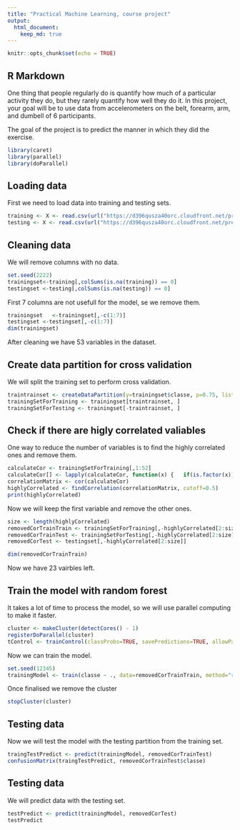 ```yaml
---
title: "Practical Machine Learning, course project"
output:
  html_document: 
    keep_md: true 
---
```


```r
knitr::opts_chunk$set(echo = TRUE)
```

## R Markdown

One thing that people regularly do is quantify how much of a particular activity they do, but they rarely quantify how well they do it. In this project, your goal will be to use data from accelerometers on the belt, forearm, arm, and dumbell of 6 participants.

The goal of the project is to predict the manner in which they did the exercise.



```r
library(caret)
library(parallel)
library(doParallel)
```

## Loading data

First we need to load data into training and testing sets.

```r
training <- X <- read.csv(url("https://d396qusza40orc.cloudfront.net/predmachlearn/pml-training.csv"), na.strings=c("NA","#DIV/0!", ""))
testing <- X <- read.csv(url("https://d396qusza40orc.cloudfront.net/predmachlearn/pml-testing.csv"), na.strings=c("NA","#DIV/0!", ""))
```

## Cleaning data

We will remove columns with no data.

```r
set.seed(2222)
trainingset<-training[,colSums(is.na(training)) == 0]
testingset <-testing[,colSums(is.na(testing)) == 0]
```

First 7 columns are not usefull for the model, se we remove them.

```r
trainingset   <-trainingset[,-c(1:7)]
testingset <-testingset[,-c(1:7)]
dim(trainingset)
```

After cleaning we have 53 variables in the dataset.

## Create data partition for cross validation

We will split the training set to perform cross validation.

```r
traintrainset <- createDataPartition(y=trainingset$classe, p=0.75, list=FALSE)
trainingSetForTraining <- trainingset[traintrainset, ]
trainingSetForTesting <- trainingset[-traintrainset, ]
```

## Check if there are higly correlated valiables

One way to reduce the number of variables is to find the highly correlated ones and remove them.

```r

calculateCor <- trainingSetForTraining[,1:52]
calculateCor[] <- lapply(calculateCor, function(x) {   if(is.factor(x)) as.numeric(as.character(x)) else x})
correlationMatrix <- cor(calculateCor)
highlyCorrelated <- findCorrelation(correlationMatrix, cutoff=0.5)
print(highlyCorrelated)

```

Now we will keep the first variable and remove the other ones.

```r
size <- length(highlyCorrelated)
removedCorTrainTrain <- trainingSetForTraining[,-highlyCorrelated[2:size]]
removedCorTrainTest <- trainingSetForTesting[,-highlyCorrelated[2:size]]
removedCorTest <- testingset[,-highlyCorrelated[2:size]]

dim(removedCorTrainTrain)
```

Now we have 23 vairbles left.

## Train the model with random forest

It takes a lot of time to process the model, so we will use parallel computing to make it faster.

```r
cluster <- makeCluster(detectCores() - 1)
registerDoParallel(cluster)
tControl <- trainControl(classProbs=TRUE, savePredictions=TRUE, allowParallel=TRUE)
```

Now we can train the model.

```r
set.seed(12345)
trainingModel <- train(classe ~ ., data=removedCorTrainTrain, method="rf")
```
Once finalised we remove the cluster


```r
stopCluster(cluster)
```

## Testing data

Now we will test the model with the testing partition from the training set.

```r
traingTestPredict <- predict(trainingModel, removedCorTrainTest)
confusionMatrix(traingTestPredict, removedCorTrainTest$classe)
```

## Testing data

We will predict data with the testing set.

```r
testPredict <- predict(trainingModel, removedCorTest)
testPredict
```
